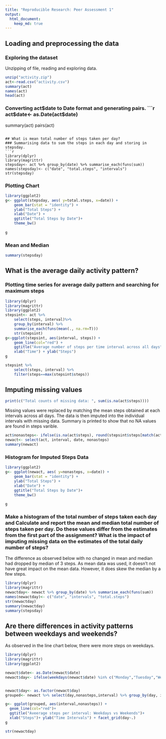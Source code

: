 ```yaml
---
title: "Reproducible Research: Peer Assessment 1"
output: 
  html_document:
    keep_md: true
---
```


## Loading and preprocessing the data
### Exploring the dataset
Unzipping of file, reading and exploring data.
```r
unzip("activity.zip")
act<-read.csv("activity.csv")
summary(act)
names(act)
head(act)
```
### Converting act$date to Date format and generating pairs.
```r
act$date<- as.Date(act$date)
summary(act)
pairs(act)
```

## What is mean total number of steps taken per day?
### Summarising data to sum the steps in each day and storing in stepsday.
```r
library(dplyr)
library(magrittr)
stepsday<- act %>% group_by(date) %>% summarise_each(funs(sum)) 
names(stepsday)<- c("date", "total.steps", "intervals")
str(stepsday)
```
### Plotting Chart
```r
library(ggplot2)
g<- ggplot(stepsday, aes( y=total.steps, x=date)) + 
    geom_bar(stat = "identity") + 
    ylab("Total Steps") +
    xlab("Date") +
    ggtitle("Total Steps by Date")+
    theme_bw()
  
g
```

### Mean and Median
```r
summary(stepsday)
```
## What is the average daily activity pattern?
### Plotting time series for average daily pattern and searching for maximum steps
```r
library(dplyr)
library(magrittr)
library(ggplot2)
stepsint<- act %>% 
    select(steps, interval)%>% 
    group_by(interval) %>% 
    summarise_each(funs(mean(., na.rm=T)))
    str(stepsint)
g<-ggplot(stepsint, aes(interval, steps)) + 
    geom_line(col="red") + 
    ggtitle("Average number of steps per time interval across all days") +
    xlab("Time") + ylab("Steps")
g

stepsint %>% 
    select(steps, interval) %>%
    filter(steps==max(stepsint$steps))
```

## Imputing missing values
```r
print(c("Total counts of missing data: ", sum(is.na(act$steps))))
```

Missing values were replaced by matching the mean steps obtained at each intervals across all days. The data is then imputed into the individual intervals with missing data. Summary is printed to show that no NA values are found in steps varible. 

```r
act$nonasteps<- ifelse(is.na(act$steps), round(stepsint$steps[match(act$interval,stepsint$interval)],0),act$steps)
newact<- select(act, interval, date, nonasteps)
summary(newact)
```
### Histogram for Imputed Steps Data
```r
library(ggplot2)
g<- ggplot(newact, aes( y=nonasteps, x=date)) + 
    geom_bar(stat = "identity") + 
    ylab("Total Steps") +
    xlab("Date") +
    ggtitle("Total Steps by Date")+
    theme_bw()
  
g
```

### Make a histogram of the total number of steps taken each day and Calculate and report the mean and median total number of steps taken per day. Do these values differ from the estimates from the first part of the assignment? What is the impact of imputing missing data on the estimates of the total daily number of steps?

The difference as observed below with no changed in mean and median had dropped by median of 3 steps. As mean data was used, it doesn't not have great impact on the mean data. However, it does skew the median by a few steps. 

```r
library(dplyr)
library(magrittr)
newactday<- newact %>% group_by(date) %>% summarise_each(funs(sum)) 
names(newactday)<- c("date", "intervals", "total.steps")
str(newactday)
summary(newactday)
summary(stepsday)
```



## Are there differences in activity patterns between weekdays and weekends?

As observed in the line chart below, there were more steps on weekdays. 

```r
library(dplyr)
library(magrittr)
library(ggplot2)

newact$date<- as.Date(newact$date)
newact$day<- ifelse(weekdays(newact$date) %in% c("Monday","Tuesday","Wednesday","Thursday","Friday") == T, "weekday", "weekend")


newact$day<- as.factor(newact$day)
grouped<- newact %>% select(day,nonasteps,interval) %>% group_by(day, interval) %>% summarise_each(funs (sum))

g<- ggplot(grouped, aes(interval,nonasteps)) +
  geom_line(col="red")+
  ggtitle("Aveerage steps per interval: Weekdays vs Weekends")+
  xlab("Steps")+ ylab("Time Intervals") + facet_grid(day~.)
g

str(newactday)
```

